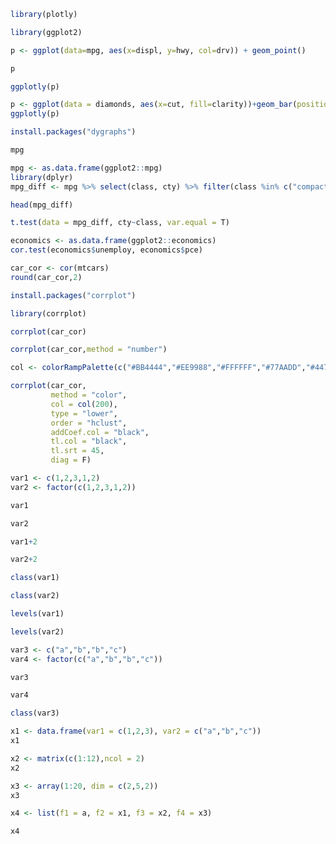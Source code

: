 
```r
library(plotly)
```

```r
library(ggplot2)
```

```r
p <- ggplot(data=mpg, aes(x=displ, y=hwy, col=drv)) + geom_point()
```

```r
p
```

```r
ggplotly(p)
```

```r
p <- ggplot(data = diamonds, aes(x=cut, fill=clarity))+geom_bar(position="dodge")
ggplotly(p)
```

```r
install.packages("dygraphs")
```

```r
mpg
```


```r
mpg <- as.data.frame(ggplot2::mpg)
library(dplyr)
mpg_diff <- mpg %>% select(class, cty) %>% filter(class %in% c("compact","suv"))
```

```r
head(mpg_diff)
```

```r
t.test(data = mpg_diff, cty~class, var.equal = T)
```

```r
economics <- as.data.frame(ggplot2::economics)
cor.test(economics$unemploy, economics$pce)
```

```r
car_cor <- cor(mtcars)
round(car_cor,2)
```

```r
install.packages("corrplot")
```

```r
library(corrplot)
```
```r
corrplot(car_cor)
```

```r
corrplot(car_cor,method = "number")
```

```r
col <- colorRampPalette(c("#BB4444","#EE9988","#FFFFFF","#77AADD","#4477AA"))
```

```r
corrplot(car_cor, 
         method = "color",
         col = col(200),
         type = "lower",
         order = "hclust",
         addCoef.col = "black",
         tl.col = "black",
         tl.srt = 45,
         diag = F)
```

```r
var1 <- c(1,2,3,1,2)
var2 <- factor(c(1,2,3,1,2))
```

```r
var1
```
```r
var2
```
```r
var1+2
```
```r
var2+2
```

```r
class(var1)
```
```r
class(var2)
```

```r
levels(var1)
```
```r
levels(var2)
```

```r
var3 <- c("a","b","b","c")
var4 <- factor(c("a","b","b","c"))
```

```r
var3
```
```r
var4
```

```r
class(var3)
```

```r
x1 <- data.frame(var1 = c(1,2,3), var2 = c("a","b","c"))
x1
```

```r
x2 <- matrix(c(1:12),ncol = 2)
x2
```

```r
x3 <- array(1:20, dim = c(2,5,2))
x3
```

```r
x4 <- list(f1 = a, f2 = x1, f3 = x2, f4 = x3)
```

```r
x4
```

```r

```

